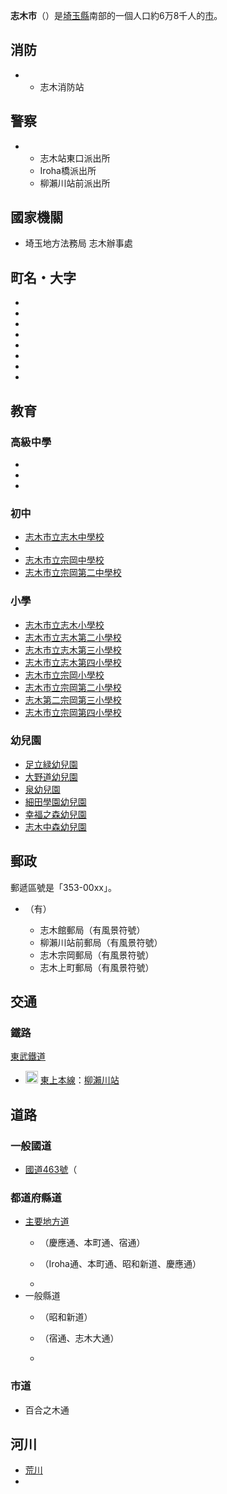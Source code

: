 {{日本都市|
自治體名=志木市|
圖像=[[File:Shiki_Choshoin-Hatazakura_1.JPG|240px]]|
圖像說明=[[長勝院旗櫻|長勝院旗櫻]]|
市章=[[File:Emblem_of_Shiki,_Saitama.svg|100px]]|
日文原名=志木市|
平假名=しきし|
羅馬字拼音=Shiki-shi|
都道府縣=埼玉縣|
支廳=|
編號=11228-3|
面積=9.05|
邊界未定=|
人口=75,466|
統計時間=2021年6月1日 |
自治體=[[埼玉市|埼玉市]]（[[櫻區|櫻區]]）、[[朝霞市|朝霞市]]、<br />[[新座市|新座市]]、[[富士見市|富士見市]]、[[三芳町|三芳町]]|
樹=|
花=|
鳥=|
其他象徵物=|
其他象徵=|
郵遞區號=353-0002|
所在地=志木市{{link-ja|中宗岡|中宗岡}}一丁目1番1号|
電話號碼=48-473-1111|
外部連結=http://www.city.shiki.lg.jp/|
經度=|
緯度=|
地圖=|
註記= |
}}
'''志木市'''（{{jpn|j=志木市|hg=しきし|rm=Shiki shi|f=y}}）是[[埼玉縣|埼玉縣]]南部的一個人口約6万8千人的[[市|市]]。

== 消防 ==
* {{link-ja|埼玉縣南西部消防本部|埼玉県南西部消防本部}}
** 志木消防站

== 警察 ==
* {{link-ja|朝霞警察署|朝霞警察署}}
** 志木站東口派出所
** Iroha橋派出所
** 柳瀨川站前派出所

== 國家機關 ==
* 埼玉地方法務局 志木辦事處

== 町名・大字 ==
* {{link-ja|本町 (志木市)|本町 (志木市)|本町}}
* {{link-ja|柏町 (志木市)|柏町 (志木市)|柏町}}
* {{link-ja|幸町 (志木市)|幸町 (志木市)|幸町}}
* {{link-ja|館 (志木市)|志木ニュータウン|館}}
* {{link-ja|上宗岡|上宗岡}}
* {{link-ja|中宗岡|中宗岡}}
* {{link-ja|下宗岡|下宗岡}}
* {{link-ja|宗岡 (志木市)|宗岡 (志木市)|宗岡}}

== 教育 ==
=== 高級中學 ===
* {{link-ja|埼玉縣立志木高等學校|埼玉県立志木高等学校}}
* {{link-ja|慶應義塾志木高等學校|慶應義塾志木高等学校}}
* {{link-ja|細田學園高等學校|細田学園高等学校}}

=== 初中 ===
* [http://www.shikichu.ed.jp/ 志木市立志木中學校] {{Wayback|url=http://www.shikichu.ed.jp/ |date=20200808121520 }}
* {{link-ja|志木市立志木第二中學校|志木市立志木第二中学校}}
* [http://www.munechu.ed.jp/ 志木市立宗岡中學校] {{Wayback|url=http://www.munechu.ed.jp/ |date=20210123203844 }}
* [https://web.archive.org/web/20170415202355/http://www.mune2chu.ed.jp/ 志木市立宗岡第二中學校]

=== 小學 ===
* [https://web.archive.org/web/20150625124029/http://www12.ocn.ne.jp/~sikisyou/ 志木市立志木小學校]
* [http://www.shiki2syo.ed.jp/index.html 志木市立志木第二小學校] {{Wayback|url=http://www.shiki2syo.ed.jp/index.html |date=20200805162906 }}
* [http://www.shiki3syo.ed.jp/ 志木市立志木第三小學校] {{Wayback|url=http://www.shiki3syo.ed.jp/ |date=20210116003708 }}
* [http://www.shiki4syo.ed.jp/ 志木市立志木第四小學校] {{Wayback|url=http://www.shiki4syo.ed.jp/ |date=20190801151123 }}
* [http://www.munesyo.ed.jp/muneshoHP/framepage.html 志木市立宗岡小學校]{{dead link|date=2017年12月 |bot=InternetArchiveBot |fix-attempted=yes }}
* [http://www.mune2syo.ed.jp/ 志木市立宗岡第二小學校] {{Wayback|url=http://www.mune2syo.ed.jp/ |date=20210116075103 }}
* [http://www.mune3syo.ed.jp/ 志木第二宗岡第三小學校] {{Wayback|url=http://www.mune3syo.ed.jp/ |date=20190804091940 }}
* [http://www.mune4syo.ed.jp/ 志木市立宗岡第四小學校] {{Wayback|url=http://www.mune4syo.ed.jp/ |date=20200223110704 }}

=== 幼兒園 ===
* [http://www.adachi-midori.com/ 足立緑幼兒園] {{Wayback|url=http://www.adachi-midori.com/ |date=20201126234403 }}
* [http://www.ohnomichi.ac.jp/ 大野道幼兒園] {{Wayback|url=http://www.ohnomichi.ac.jp/ |date=20210115180401 }}
* [http://www.izumiyouchien.com/ 泉幼兒園] {{Wayback|url=http://www.izumiyouchien.com/ |date=20190803083921 }}
* [http://www.hosodagakuen.jp/kindergarten 細田學園幼兒園] {{Wayback|url=http://www.hosodagakuen.jp/kindergarten |date=20201123195542 }}
* [http://shiawasenomori.com/home/ 幸福之森幼兒園] {{Wayback|url=http://shiawasenomori.com/home/ |date=20210122213154 }}
* [https://web.archive.org/web/20160304142002/http://www.youchien.ed.jp/02_siki/nakamori.html 志木中森幼兒園]

== 郵政 ==
郵遞區號是「353-00xx」。
* {{link-ja|志木郵局|志木郵便局}}（有{{link-ja|風景符號|風景印}}）
** 志木館郵局（有風景符號）
** 柳瀨川站前郵局（有風景符號）
** 志木宗岡郵局（有風景符號）
** 志木上町郵局（有風景符號）

== 交通 ==
=== 鐵路 ===
; [[東武鐵道|東武鐵道]]
* [[File:Tobu_Tojo_Line_(TJ)_symbol.svg|20px]] [[東上本線|東上本線]]：[[柳瀨川站|柳瀨川站]]

== 道路 ==
=== 一般國道 ===
* [[國道463號|國道463號]]（{{link-ja|浦和所澤繞道|浦和所沢バイパス}}

=== 都道府縣道 ===
* [[主要地方道|主要地方道]]
** {{link-ja|東京都道・埼玉縣道36號保谷志木線|東京都道・埼玉県道36号保谷志木線|埼玉縣道36號保谷志木線}}（慶應通、本町通、宿通）
** {{link-ja|埼玉縣道・東京都道40號埼玉東村山線|埼玉県道・東京都道道46号さいたま東村山線|埼玉縣道40號埼玉東村山線}}（Iroha通、本町通、昭和新道、慶應通）
** {{link-ja|埼玉縣道79號朝霞蕨線|埼玉県道79号朝霞蕨線}}
* 一般縣道
** {{link-ja|埼玉縣道112號和光志木線|埼玉県道112号和光志木線}}（昭和新道）
** {{link-ja|埼玉縣道113號川越新座線|埼玉県道113号川越新座線}}（宿通、志木大通）
** {{link-ja|埼玉縣道244號志木停車場線|埼玉県道244号志木停車場線}}

=== 市道 ===
* 百合之木通

== 河川 ==
* [[荒川_(關東)|荒川]]
* {{link-ja|柳瀨川|柳瀬川}}

{{埼玉縣}}
{{Authority control}}